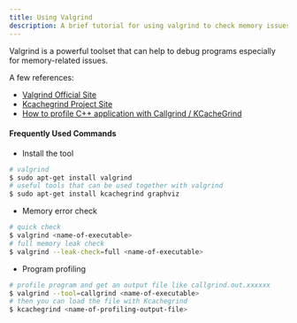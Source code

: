 ```yaml
---
title: Using Valgrind
description: A brief tutorial for using valgrind to check memory issues
---
```


Valgrind is a powerful toolset that can help to debug programs especially for memory-related issues.

A few references:

* [Valgrind Official Site](http://valgrind.org/)
* [Kcachegrind Project Site](http://kcachegrind.sourceforge.net/html/Usage.html)
* [How to profile C++ application with Callgrind / KCacheGrind](https://baptiste-wicht.com/posts/2011/09/profile-c-application-with-callgrind-kcachegrind.html)

#### Frequently Used Commands

* Install the tool

```bash
# valgrind 
$ sudo apt-get install valgrind
# useful tools that can be used together with valgrind 
$ sudo apt-get install kcachegrind graphviz
```

* Memory error check

```bash
# quick check
$ valgrind <name-of-executable>
# full memory leak check
$ valgrind --leak-check=full <name-of-executable>
```

* Program profiling

```bash
# profile program and get an output file like callgrind.out.xxxxxx
$ valgrind --tool=callgrind <name-of-executable>
# then you can load the file with Kcachegrind
$ kcachegrind <name-of-profiling-output-file>
```
